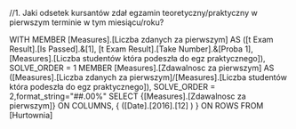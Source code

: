 //1.  Jaki odsetek kursantów zdał egzamin teoretyczny/praktyczny w pierwszym terminie w tym miesiącu/roku?

WITH 
	MEMBER 
		[Measures].[Liczba zdanych za pierwszym] AS ([t Exam Result].[Is Passed].&[1], [t Exam Result].[Take Number].&[Proba 1], [Measures].[Liczba studentów która podeszła do egz praktycznego]), SOLVE_ORDER = 1
	MEMBER 
		[Measures].[Zdawalnosc za pierwszym] AS ([Measures].[Liczba zdanych za pierwszym]/[Measures].[Liczba studentów która podeszła do egz praktycznego]), SOLVE_ORDER = 2,format_string="##.00%"
SELECT 
	{[Measures].[Zdawalnosc za pierwszym]} ON COLUMNS,
	{ ([Date].[2016].[12] ) } ON ROWS
FROM 
	[Hurtownia]

